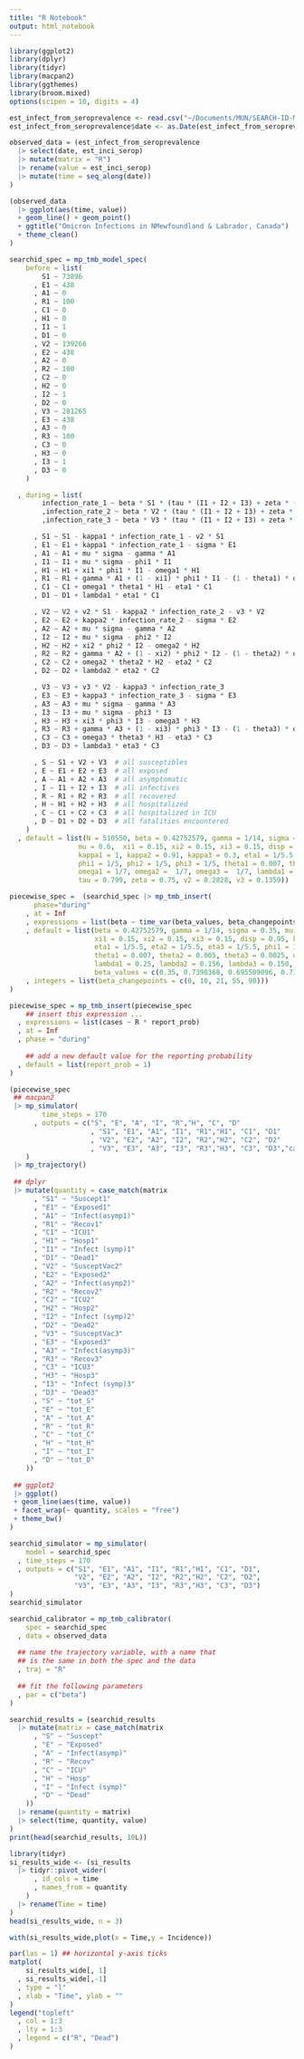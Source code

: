 ```yaml
---
title: "R Notebook"
output: html_notebook
---
```




```r
library(ggplot2)
library(dplyr)
library(tidyr)
library(macpan2)
library(ggthemes)
library(broom.mixed)
options(scipen = 10, digits = 4)
```

```r
est_infect_from_seroprevalence <- read.csv("~/Documents/MUN/SEARCH-ID-MODEL/searchid/macpan2/data/omicron_estimated_serop.csv")
est_infect_from_seroprevalence$date <- as.Date(est_infect_from_seroprevalence$date, format = "%Y-%m-%d")

observed_data = (est_infect_from_seroprevalence
  |> select(date, est_inci_serop)
  |> mutate(matrix = "R")
  |> rename(value = est_inci_serop)
  |> mutate(time = seq_along(date))
)

(observed_data
  |> ggplot(aes(time, value))
  + geom_line() + geom_point()
  + ggtitle("Omicron Infections in NMewfoundland & Labrador, Canada")
  + theme_clean()
)
```




```r
searchid_spec = mp_tmb_model_spec(
    before = list(
        S1 ~ 73896
      , E1 ~ 438
      , A1 ~ 0
      , R1 ~ 100
      , C1 ~ 0
      , H1 ~ 0
      , I1 ~ 1
      , D1 ~ 0
      , V2 ~ 139266
      , E2 ~ 438
      , A2 ~ 0
      , R2 ~ 100
      , C2 ~ 0
      , H2 ~ 0
      , I2 ~ 1
      , D2 ~ 0
      , V3 ~ 281265
      , E3 ~ 438
      , A3 ~ 0
      , R3 ~ 100
      , C3 ~ 0
      , H3 ~ 0
      , I3 ~ 1
      , D3 ~ 0
    )

  , during = list(
        infection_rate_1 ~ beta * S1 * (tau * (I1 + I2 + I3) + zeta * (A1 + A2 + A3)) / N
        ,infection_rate_2 ~ beta * V2 * (tau * (I1 + I2 + I3) + zeta * (A1 + A2 + A3)) / N
        ,infection_rate_3 ~ beta * V3 * (tau * (I1 + I2 + I3) + zeta * (A1 + A2 + A3)) / N

      , S1 ~ S1 - kappa1 * infection_rate_1 - v2 * S1
      , E1 ~ E1 + kappa1 * infection_rate_1 - sigma * E1
      , A1 ~ A1 + mu * sigma - gamma * A1
      , I1 ~ I1 + mu * sigma - phi1 * I1
      , H1 ~ H1 + xi1 * phi1 * I1 - omega1 * H1
      , R1 ~ R1 + gamma * A1 + (1 - xi1) * phi1 * I1 - (1 - theta1) * omega1 * H1 + (1 - lambda1) * eta1 * C1
      , C1 ~ C1 + omega1 * theta1 * H1 - eta1 * C1
      , D1 ~ D1 + lambda1 * eta1 * C1

      , V2 ~ V2 + v2 * S1 - kappa2 * infection_rate_2 - v3 * V2
      , E2 ~ E2 + kappa2 * infection_rate_2 - sigma * E2
      , A2 ~ A2 + mu * sigma - gamma * A2
      , I2 ~ I2 + mu * sigma - phi2 * I2
      , H2 ~ H2 + xi2 * phi2 * I2 - omega2 * H2
      , R2 ~ R2 + gamma * A2 + (1 - xi2) * phi2 * I2 - (1 - theta2) * omega2 * H2 + (1 - lambda2) * eta2 * C2
      , C2 ~ C2 + omega2 * theta2 * H2 - eta2 * C2
      , D2 ~ D2 + lambda2 * eta2 * C2

      , V3 ~ V3 + v3 * V2 - kappa3 * infection_rate_3
      , E3 ~ E3 + kappa3 * infection_rate_3 - sigma * E3
      , A3 ~ A3 + mu * sigma - gamma * A3
      , I3 ~ I3 + mu * sigma - phi3 * I3
      , H3 ~ H3 + xi3 * phi3 * I3 - omega3 * H3
      , R3 ~ R3 + gamma * A3 + (1 - xi3) * phi3 * I3 - (1 - theta3) * omega3 * H3 + (1 - lambda3) * eta3 * C3
      , C3 ~ C3 + omega3 * theta3 * H3 - eta3 * C3
      , D3 ~ D3 + lambda3 * eta3 * C3

      , S ~ S1 + V2 + V3  # all susceptibles
      , E ~ E1 + E2 + E3  # all exposed
      , A ~ A1 + A2 + A3  # all asymptomatic
      , I ~ I1 + I2 + I3  # all infectives
      , R ~ R1 + R2 + R3  # all recovered
      , H ~ H1 + H2 + H3  # all hospitalized
      , C ~ C1 + C2 + C3  # all hospitalized in ICU
      , D ~ D1 + D2 + D3  # all fatalities encountered
    )
  , default = list(N = 510550, beta = 0.42752579, gamma = 1/14, sigma = 0.35,
                 mu = 0.6,  xi1 = 0.15, xi2 = 0.15, xi3 = 0.15, disp = 0.95,
                 kappa1 = 1, kappa2 = 0.91, kappa3 = 0.3, eta1 = 1/5.5, eta2 = 1/5.5, eta3 = 1/5.5,
                 phi1 = 1/5, phi2 = 1/5, phi3 = 1/5, theta1 = 0.007, theta2 = 0.005, theta3 = 0.0025,
                 omega1 = 1/7, omega2 =  1/7, omega3 =  1/7, lambda1 = 0.25, lambda2 = 0.156, lambda3 = 0.150,
                 tau = 0.799, zeta = 0.75, v2 = 0.2828, v3 = 0.1359))
```

```r
piecewise_spec =  (searchid_spec |> mp_tmb_insert(
      phase="during"
    , at = Inf
    , expressions = list(beta ~ time_var(beta_values, beta_changepoints))
    , default = list(beta = 0.42752579, gamma = 1/14, sigma = 0.35, mu = 0.6,  
                     xi1 = 0.15, xi2 = 0.15, xi3 = 0.15, disp = 0.95, kappa1 = 1, kappa2 = 0.91, kappa3 = 0.3, 
                     eta1 = 1/5.5, eta2 = 1/5.5, eta3 = 1/5.5, phi1 = 1/5, phi2 = 1/5, phi3 = 1/5, 
                     theta1 = 0.007, theta2 = 0.005, theta3 = 0.0025, omega1 = 1/7, omega2 =  1/7, omega3 =  1/7, 
                     lambda1 = 0.25, lambda2 = 0.156, lambda3 = 0.150, tau = 0.799, zeta = 0.75, v2 = 0.2828, v3 = 0.1359, 
                     beta_values = c(0.35, 0.7390368, 0.695509096, 0.7390368, 0.65007704))
    , integers = list(beta_changepoints = c(0, 10, 21, 55, 90)))
)
```

```r
piecewise_spec = mp_tmb_insert(piecewise_spec
    ## insert this expression ...
  , expressions = list(cases ~ R * report_prob)
  , at = Inf  
  , phase = "during"
  
    ## add a new default value for the reporting probability
  , default = list(report_prob = 1)
)
```

```r

(piecewise_spec
 ## macpan2
 |> mp_simulator(
        time_steps = 170
      , outputs = c("S", "E", "A", "I", "R","H", "C", "D"
                    , "S1", "E1", "A1", "I1", "R1","H1", "C1", "D1"
                    , "V2", "E2", "A2", "I2", "R2","H2", "C2", "D2"
                    , "V3", "E3", "A3", "I3", "R3","H3", "C3", "D3","cases")
    )
 |> mp_trajectory()
 
 ## dplyr
 |> mutate(quantity = case_match(matrix
      , "S1" ~ "Suscept1"
      , "E1" ~ "Exposed1"
      , "A1" ~ "Infect(asymp1)"
      , "R1" ~ "Recov1"
      , "C1" ~ "ICU1"
      , "H1" ~ "Hosp1"
      , "I1" ~ "Infect (symp)1"
      , "D1" ~ "Dead1"
      , "V2" ~ "SusceptVac2"
      , "E2" ~ "Exposed2"
      , "A2" ~ "Infect(asymp2)"
      , "R2" ~ "Recov2"
      , "C2" ~ "ICU2"
      , "H2" ~ "Hosp2"
      , "I2" ~ "Infect (symp)2"
      , "D2" ~ "Dead2"
      , "V3" ~ "SusceptVac3"
      , "E3" ~ "Exposed3"
      , "A3" ~ "Infect(asymp3)"
      , "R3" ~ "Recov3"
      , "C3" ~ "ICU3"
      , "H3" ~ "Hosp3"
      , "I3" ~ "Infect (symp)3"
      , "D3" ~ "Dead3"
      , "S" ~ "tot_S"
      , "E" ~ "tot_E"
      , "A" ~ "tot_A"
      , "R" ~ "tot_R"
      , "C" ~ "tot_C"
      , "H" ~ "tot_H"
      , "I" ~ "tot_I"
      , "D" ~ "tot_D"
    ))
 
 ## ggplot2
 |> ggplot() 
 + geom_line(aes(time, value)) 
 + facet_wrap(~ quantity, scales = "free")
 + theme_bw()
)
```

```r
searchid_simulator = mp_simulator(
    model = searchid_spec 
  , time_steps = 170
  , outputs = c("S1", "E1", "A1", "I1", "R1","H1", "C1", "D1",
                "V2", "E2", "A2", "I2", "R2","H2", "C2", "D2",
                "V3", "E3", "A3", "I3", "R3","H3", "C3", "D3")
)
searchid_simulator
```

```r
searchid_calibrator = mp_tmb_calibrator(
    spec = searchid_spec
  , data = observed_data
  
  ## name the trajectory variable, with a name that
  ## is the same in both the spec and the data
  , traj = "R"  
  
  ## fit the following parameters
  , par = c("beta")
)
```

```r
searchid_results = (searchid_results
  |> mutate(matrix = case_match(matrix
      , "S" ~ "Suscept"
      , "E" ~ "Exposed"
      , "A" ~ "Infect(asymp)"
      , "R" ~ "Recov"
      , "C" ~ "ICU"
      , "H" ~ "Hosp"
      , "I" ~ "Infect (symp)"
      , "D" ~ "Dead"
    ))
  |> rename(quantity = matrix)
  |> select(time, quantity, value)
)
print(head(searchid_results, 10L))
```

```r
library(tidyr)
si_results_wide <- (si_results
  |> tidyr::pivot_wider(
      , id_cols = time
      , names_from = quantity
    )
  |> rename(Time = time)
)
head(si_results_wide, n = 3)
```

```r
with(si_results_wide,plot(x = Time,y = Incidence))
```

```r
par(las = 1) ## horizontal y-axis ticks
matplot(
    si_results_wide[, 1]
  , si_results_wide[,-1]
  , type = "l"
  , xlab = "Time", ylab = ""
)
legend("topleft"
  , col = 1:3
  , lty = 1:3
  , legend = c("R", "Dead")
)
```

